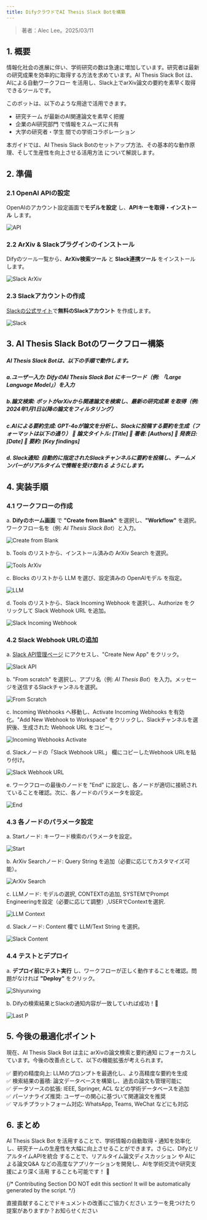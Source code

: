 ```yaml
---
title: DifyクラウドでAI Thesis Slack Botを構築
---
```


> 著者：Alec Lee。2025/03/11

## 1. 概要

情報化社会の進展に伴い、学術研究の数は急速に増加しています。研究者は最新の研究成果を効率的に取得する方法を求めています。AI Thesis Slack Bot は、AIによる自動ワークフロー を活用し、Slack上でarXiv論文の要約を素早く取得 できるツールです。

このボットは、以下のような用途で活用できます。

* 研究チーム が最新のAI関連論文を素早く把握  
* 企業のAI研究部門 で情報をスムーズに共有  
* 大学の研究者・学生 間での学術コラボレーション

本ガイドでは、AI Thesis Slack Botのセットアップ方法、その基本的な動作原理、そして生産性を向上させる活用方法 について解説します。

## 2. 準備

### 2.1 OpenAI APIの設定

OpenAIのアカウント設定画面で**モデルを設定** し、**APIキーを取得・インストール** します。

![API](https://raw.githubusercontent.com/aleclee1005/MyPic/refs/heads/img/001API.jpg)

### 2.2 ArXiv & Slackプラグインのインストール

Difyのツール一覧から、**ArXiv検索ツール** と **Slack連携ツール** をインストールします。

<img
src="https://raw.githubusercontent.com/aleclee1005/MyPic/refs/heads/img/002SlackArXiv.jpg"
className="mx-auto"
alt="Slack ArXiv"
/>

### 2.3 Slackアカウントの作成

[Slackの公式サイト](https://slack.com/intl/en-gb/get-started?entry_point=help_center#/createnew)で**無料のSlackアカウント** を作成します。

![Slack](https://raw.githubusercontent.com/aleclee1005/MyPic/refs/heads/img/003SlackAccount.jpg)

## 3. AI Thesis Slack Botのワークフロー構築

##### AI Thesis Slack Botは、以下の手順で動作します。

##### a.ユーザー入力: DifyのAI Thesis Slack Bot にキーワード（例: *「Large Language Model」*）を入力

##### b.論文検索: ボットがarXivから関連論文を検索し、最新の研究成果 を取得（例: *2024年1月1日以降の論文をフィルタリング*）

##### c.AIによる要約生成: GPT-4oが論文を分析し、Slackに投稿する要約を生成（フォーマットは以下の通り）   📄 論文タイトル: \[Title\]  👤 著者: \[Authors\]  📆 発表日: \[Date\]  📌 要約: \[Key findings\]

##### d. Slack通知: 自動的に指定されたSlackチャンネルに要約を投稿し、チームメンバーがリアルタイムで情報を受け取れる ようにします。

## 4. 実装手順

### 4.1 ワークフローの作成

a. **Difyのホーム画面** で **"Create from Blank"** を選択し、**"Workflow"** を選択。ワークフロー名を（例: *AI Thesis Slack Bot*）と入力。

![Create from Blank](https://raw.githubusercontent.com/aleclee1005/MyPic/refs/heads/img/004Createfromblank.jpg)

b. Tools のリストから、インストール済みの ArXiv Search を選択。

![Tools ArXiv](https://raw.githubusercontent.com/aleclee1005/MyPic/refs/heads/img/005ToolsArXiv.jpg)

c. Blocks のリストから LLM を選び、設定済みの OpenAIモデル を指定。

![LLM](https://raw.githubusercontent.com/aleclee1005/MyPic/refs/heads/img/006LLM.jpg)

d. Tools のリストから、Slack Incoming Webhook を選択し、Authorize をクリックして Slack Webhook URL を追加。

![Slack Incoming Webhook](https://raw.githubusercontent.com/aleclee1005/MyPic/refs/heads/img/007Slackincomingwebhook.jpg)

### 4.2 Slack Webhook URLの追加

a. [Slack API管理ページ](https://api.slack.com/apps) にアクセスし、"Create New App" をクリック。

![Slack API](https://raw.githubusercontent.com/aleclee1005/MyPic/refs/heads/img/008Slackapi.jpg)

b. "From scratch" を選択し、アプリ名（例: *AI Thesis Bot*）を入力。メッセージを送信するSlackチャンネルを選択。

![From Scratch](https://raw.githubusercontent.com/aleclee1005/MyPic/refs/heads/img/009Fromscratch.jpg)

c. Incoming Webhooks へ移動し、Activate Incoming Webhooks を有効化。"Add New Webhook to Workspace" をクリックし、Slackチャンネルを選択後、生成された Webhook URL をコピー。

![Incoming Webhooks Activate](https://raw.githubusercontent.com/aleclee1005/MyPic/refs/heads/img/010IncomingwebhooksActivate.jpg)

d. Slackノードの「Slack Webhook URL」 欄にコピーしたWebhook URLを貼り付け。

![Slack Webhook URL](https://raw.githubusercontent.com/aleclee1005/MyPic/refs/heads/img/011SlackWehookURL.jpg)

e. ワークフローの最後のノードを "End" に設定し、各ノードが適切に接続されていることを確認。次に、各ノードのパラメータを設定。

![End](https://raw.githubusercontent.com/aleclee1005/MyPic/refs/heads/img/012End.jpg)

### 4.3 各ノードのパラメータ設定

a. Startノード: キーワード検索のパラメータを設定。

![Start](https://raw.githubusercontent.com/aleclee1005/MyPic/refs/heads/img/013StartNode.jpg)

b. ArXiv Searchノード: Query String を追加（必要に応じてカスタマイズ可能）。

<img
src="https://raw.githubusercontent.com/aleclee1005/MyPic/refs/heads/img/014ArvPara.jpg"
className="mx-auto"
alt="ArXiv Search"
/>

c. LLMノード: モデルの選択, CONTEXTの追加, SYSTEMでPrompt Engineeringを設定（必要に応じて調整）,USERでContextを選択. 

![LLM Context](https://raw.githubusercontent.com/aleclee1005/MyPic/refs/heads/img/015LLMcontext.jpg)

d. Slackノード: Content 欄で LLM/Text String を選択。

![Slack Content](https://raw.githubusercontent.com/aleclee1005/MyPic/refs/heads/img/016SlackEndP.jpg)

### 4.4 テストとデプロイ

a. **デプロイ前にテスト実行** し、ワークフローが正しく動作することを確認。問題がなければ **"Deploy"** をクリック。

![Shiyunxing](https://raw.githubusercontent.com/aleclee1005/MyPic/refs/heads/img/018TestInupt.jpg)

b. Difyの検索結果とSlackの通知内容が一致していれば成功！🎉

![Last P](https://raw.githubusercontent.com/aleclee1005/MyPic/refs/heads/img/019LastPTest.jpg)

## 5. 今後の最適化ポイント

現在、AI Thesis Slack Bot は主に arXivの論文検索と要約通知 にフォーカスしています。今後の改善点として、以下の機能拡張が考えられます。

 ✅ 要約の精度向上: LLMのプロンプトを最適化し、より高精度な要約を生成  
 ✅ 検索結果の蓄積: 論文データベースを構築し、過去の論文も管理可能に  
 ✅ データソースの拡張: IEEE, Springer, ACL などの学術データベースを追加  
 ✅ パーソナライズ推奨: ユーザーの関心に基づいて関連論文を推奨  
 ✅ マルチプラットフォーム対応: WhatsApp, Teams, WeChat などにも対応

## 6. まとめ

AI Thesis Slack Bot を活用することで、学術情報の自動取得・通知を効率化 し、研究チームの生産性を大幅に向上させることができます。さらに、DifyとリアルタイムAPIを統合 することで、リアルタイム論文ディスカッション や AIによる論文Q\&A などの高度なアプリケーションを開発し、AIを学術交流や研究支援により深く活用 することも可能です！ 🚀

{/*
Contributing Section
DO NOT edit this section!
It will be automatically generated by the script.
*/}

<CardGroup cols="2">
    <Card
        title="このページを編集する"
        icon="pen-to-square"
        href="https://github.com/langgenius/dify-docs-mintlify/edit/main/ja-jp/learn-more/use-cases/building-an-ai-thesis-slack-bot.mdx"
    >
        直接貢献することでドキュメントの改善にご協力ください
    </Card>
    <Card
        title="問題を報告する"
        icon="github"
        href="https://github.com/langgenius/dify-docs-mintlify/issues/new?title=ドキュメントの問題%3A%20ing-an-ai-thesis-slack-&body=%23%23%20問題の説明%0A%3C%21--%20発見した問題について簡単に説明してください%20--%3E%0A%0A%23%23%20ページリンク%0Ahttps%3A%2F%2Fgithub.com%2Flanggenius%2Fdify-docs-mintlify%2Fblob%2Fmain%2Fja-jp/learn-more/use-cases%2Fbuilding-an-ai-thesis-slack-bot.mdx%0A%0A%23%23%20提案される変更%0A%3C%21--%20特定の変更案がある場合は、ここで説明してください%20--%3E%0A%0A%3C%21--%20ドキュメントの品質向上にご協力いただきありがとうございます！%20--%3E"
    >
        エラーを見つけたり提案がありますか？お知らせください
    </Card>
</CardGroup>
